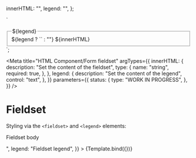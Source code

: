 <!-- @license CC0-1.0 -->


  innerHTML: "",
  legend: "",
};

  `<div class="utrecht-html">
  <fieldset>
    ${legend ? `<legend>${legend}</legend>` : ""}
    ${innerHTML}
  </fieldset>
</div>`;

<Meta
  title="HTML Component/Form fieldset"
  argTypes={{
    innerHTML: {
      description: "Set the content of the fieldset",
      type: {
        name: "string",
        required: true,
      },
    },
    legend: {
      description: "Set the content of the legend",
      control: "text",
    },
  }}
  parameters={{
    status: {
      type: "WORK IN PROGRESS",
    },
  }}
/>

# Fieldset

Styling via the `<fieldset>` and `<legend>` elements:

<Canvas>
  <Story
    name="Fieldset"
    args={{
      ...defaultArgs,
      innerHTML: "<p>Fieldset body</p>",
      legend: "Fieldset legend",
    }}
  >
    {Template.bind({})}
  </Story>
</Canvas>

<ArgsTable story="Fieldset" />
